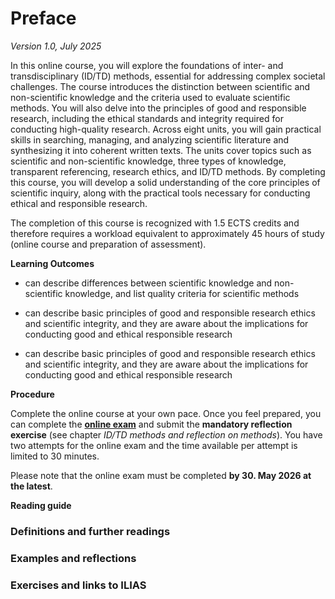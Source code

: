 # Preface {.unnumbered}

*Version 1.0, July 2025*

In this online course, you will explore the foundations of inter- and transdisciplinary (ID/TD) methods, essential for addressing complex societal challenges. The course introduces the distinction between scientific and non-scientific knowledge and the criteria used to evaluate scientific methods. You will also delve into the principles of good and responsible research, including the ethical standards and integrity required for conducting high-quality research. Across eight units, you will gain practical skills in searching, managing, and analyzing scientific literature and synthesizing it into coherent written texts. The units cover topics such as scientific and non-scientific knowledge, three types of knowledge, transparent referencing, research ethics, and ID/TD methods. By completing this course, you will develop a solid understanding of the core principles of scientific inquiry, along with the practical tools necessary for conducting ethical and responsible research.

The completion of this course is recognized with 1.5 ECTS credits and therefore requires a workload equivalent to approximately 45 hours of study (online course and preparation of assessment).

::::: learning
::: learning-header
**Learning Outcomes**
:::

::: learning-body
-   can describe differences between scientific knowledge and non-scientific knowledge, and list quality criteria for scientific methods

-   can describe basic principles of good and responsible research ethics and scientific integrity, and they are aware about the implications for conducting good and ethical responsible research

-   can describe basic principles of good and responsible research ethics and scientific integrity, and they are aware about the implications for conducting good and ethical responsible research
:::
:::::

**Procedure**

Complete the online course at your own pace. Once you feel prepared, you can complete the [**online exam**](https://ilias.unibe.ch/goto_ilias3_unibe_tst_3450716.html){target="_blank"} and submit the **mandatory reflection exercise** (see chapter *ID/TD methods and reflection on methods*). You have two attempts for the online exam and the time available per attempt is limited to 30 minutes.

Please note that the online exam must be completed **by 30. May 2026 at the latest**.

**Reading guide**

::: {.callout-note collapse="true"}
### Definitions and further readings
:::

::: {.callout-tip collapse="true"}
### Examples and reflections
:::

::: {.callout-caution collapse="true"}
### Exercises and links to ILIAS
:::
